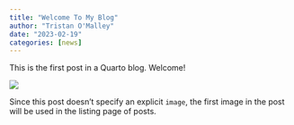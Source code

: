 ```yaml
---
title: "Welcome To My Blog"
author: "Tristan O'Malley"
date: "2023-02-19"
categories: [news]
---
```


This is the first post in a Quarto blog. Welcome!

![](thumbnail.jpg)

Since this post doesn't specify an explicit `image`, the first image in the post will be used in the listing page of posts.
